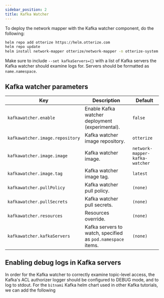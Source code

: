 ```yaml
---
sidebar_position: 2
title: Kafka Watcher
---
```


To deploy the network mapper with the Kafka watcher component, do the following:
```bash
helm repo add otterize https://helm.otterize.com
helm repo update
helm install network-mapper otterize/network-mapper -n otterize-system --create-namespace --set kafkawatcher.enable=true
```
Make sure to include `--set kafkaServers={}` with a list of Kafka servers the Kafka watcher
should examine logs for.
Servers should be formatted as `name.namespace`.

## Kafka watcher parameters
| Key                             | Description                                                 | Default                        |
|---------------------------------|-------------------------------------------------------------|--------------------------------|
| `kafkawatcher.enable`           | Enable Kafka watcher deployment (experimental).             | `false`                        |
| `kafkawatcher.image.repository` | Kafka watcher image repository.                             | `otterize`                     |
| `kafkawatcher.image.image`      | Kafka watcher image.                                        | `network-mapper-kafka-watcher` |
| `kafkawatcher.image.tag`        | Kafka watcher image tag.                                    | `latest`                       |
| `kafkawatcher.pullPolicy`       | Kafka watcher pull policy.                                  | `(none)`                       |
| `kafkawatcher.pullSecrets`      | Kafka watcher pull secrets.                                 | `(none)`                       |
| `kafkawatcher.resources`        | Resources override.                                         | `(none)`                       |
| `kafkawatcher.kafkaServers`     | Kafka servers to watch, specified as `pod.namespace` items. | `(none)`                       |

## Enabling debug logs in Kafka servers
In order for the Kafka watcher to correctly examine topic-level access, the Kafka's ACL authorizer logger should be configured
to DEBUG mode, and to log to stdout.
For the `bitnami` Kafka helm chart used in other Kafka tutorials, we can add the following